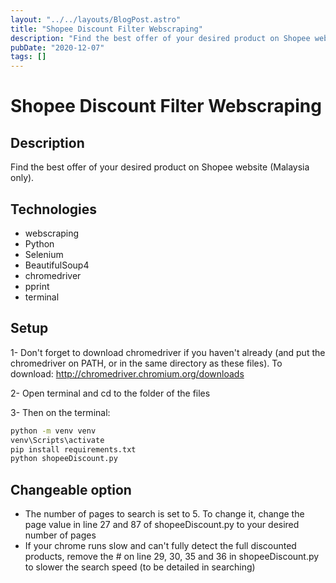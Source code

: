 ```yaml
---
layout: "../../layouts/BlogPost.astro"
title: "Shopee Discount Filter Webscraping"
description: "Find the best offer of your desired product on Shopee website (Malaysia only)"
pubDate: "2020-12-07"
tags: []
---
```


# Shopee Discount Filter Webscraping

## Description

Find the best offer of your desired product on Shopee website (Malaysia only).

## Technologies

- webscraping
- Python
- Selenium
- BeautifulSoup4
- chromedriver
- pprint
- terminal

## Setup

1- Don't forget to download chromedriver if you haven't already (and put the chromedriver on PATH, or in the same directory as these files). To download: http://chromedriver.chromium.org/downloads

2- Open terminal and cd to the folder of the files

3- Then on the terminal:

```bash
python -m venv venv
venv\Scripts\activate
pip install requirements.txt
python shopeeDiscount.py
```

## Changeable option

- The number of pages to search is set to 5. To change it, change the page value in line 27 and 87 of shopeeDiscount.py to your desired number of pages
- If your chrome runs slow and can't fully detect the full discounted products, remove the # on line 29, 30, 35 and 36 in shopeeDiscount.py to slower the search speed (to be detailed in searching)
